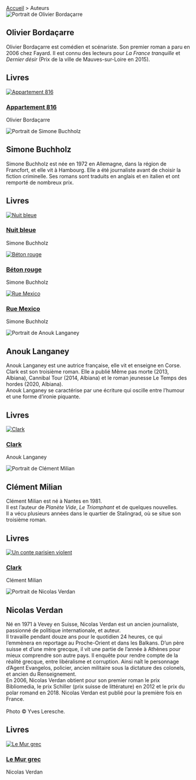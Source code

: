 
<div className="contributors-page">
  <nav className="breadcrumbs">
    <a href="/">Accueil</a> > <span className="current">Auteurs</span>
  </nav>

  <div className="contributors">
    <article className="contributor">
      <div className="contributor-portrait">
        <img
          src={BordacarreImage}
          alt="Portrait de Olivier Bordaçarre"
          className="contributor-portrait-image"
        />
      </div>
      <h1 className="contributor-name">Olivier Bordaçarre</h1>
      <p className="contributor-bio">
        Olivier Bordaçarre est comédien et scénariste. Son premier roman a paru en 2006 chez Fayard. Il est connu des
        lecteurs pour <em>La France tranquille</em> et <em>Dernier désir</em> (Prix de la ville de Mauves-sur-Loire en
        2015).
      </p>
      <h2 className="contributor-books-title">Livres</h2>
      <div className="contributor-books-products">
        <article className="contributor-books-product">
          <a href="/fr/p/appartement-816">
            <img
              src="/appartement-816.cover.jpg"
              alt="Appartement 816"
              className="contributor-books-product-cover"
            />
          </a>
          <h1 className="contributor-books-product-title">
            <a href="/fr/p/appartement-816">Appartement 816</a>
          </h1>
          <p className="contributor-books-product-author">Olivier Bordaçarre</p>
        </article>
      </div>
    </article>
    <article className="contributor">
      <div className="contributor-portrait">
        <img
          src={BuchholzImage}
          alt="Portrait de Simone Buchholz"
          className="contributor-portrait-image"
        />
      </div>
      <h1 className="contributor-name">Simone Buchholz</h1>
      <p className="contributor-bio">
        Simone Buchholz est née en 1972 en Allemagne, dans la région de
        Francfort, et elle vit à Hambourg. Elle a été journaliste avant de
        choisir la fiction criminelle. Ses romans sont traduits en anglais et
        en italien et ont remporté de nombreux prix.
      </p>
      <h2 className="contributor-books-title">Livres</h2>
      <div className="contributor-books-products">
        <article className="contributor-books-product">
          <a href="/fr/p/nuit-bleue">
            <img
              src="/nuit-bleue.cover.jpg"
              alt="Nuit bleue"
              className="contributor-books-product-cover"
            />
          </a>
          <h1 className="contributor-books-product-title">
            <a href="/fr/p/nuit-bleue">Nuit bleue</a>
          </h1>
          <p className="contributor-books-product-author">Simone Buchholz</p>
        </article>
        <article className="contributor-books-product">
          <a href="/fr/p/beton-rouge">
            <img
              src="/beton-rouge.cover.jpg"
              alt="Béton rouge"
              className="contributor-books-product-cover"
            />
          </a>
          <h1 className="contributor-books-product-title">
            <a href="/fr/p/beton-rouge">Béton rouge</a>
          </h1>
          <p className="contributor-books-product-author">Simone Buchholz</p>
        </article>
        <article className="contributor-books-product">
          <a href="/fr/p/rue-mexico">
            <img
              src="/rue-mexico.cover.jpg"
              alt="Rue Mexico"
              className="contributor-books-product-cover"
            />
          </a>
          <h1 className="contributor-books-product-title">
            <a href="/fr/p/rue-mexico">Rue Mexico</a>
          </h1>
          <p className="contributor-books-product-author">Simone Buchholz</p>
        </article>
      </div>
    </article>
    <article className="contributor">
      <div className="contributor-portrait">
        <img
          src={LanganeyImage}
          alt="Portrait de Anouk Langaney"
          className="contributor-portrait-image"
        />
      </div>
      <h1 className="contributor-name">Anouk Langaney</h1>
      <p className="contributor-bio">
        Anouk Langaney est une autrice française, elle vit et enseigne en Corse.<br />
        Clark est son troisième roman. Elle a publié Même pas morte (2013,
        Albiana), Cannibal Tour (2014, Albiana) et le roman jeunesse Le Temps
        des hordes (2020, Albiana).<br />
        Anouk Langaney se caractérise par une écriture qui oscille entre
        l’humour et une forme d’ironie piquante.<br />
      </p>
      <h2 className="contributor-books-title">Livres</h2>
      <div className="contributor-books-products">
        <article className="contributor-books-product">
          <a href="/fr/p/clark">
            <img
              src="/clark.cover.jpg"
              alt="Clark"
              className="contributor-books-product-cover"
            />
          </a>
          <h1 className="contributor-books-product-title">
            <a href="/fr/p/clark">Clark</a>
          </h1>
          <p className="contributor-books-product-author">Anouk Langaney</p>
        </article>
      </div>
    </article>
    <article className="contributor">
      <div className="contributor-portrait">
        <img
          src={MilianImage}
          alt="Portrait de Clément Milian"
          className="contributor-portrait-image"
        />
      </div>
      <h1 className="contributor-name">Clément Milian</h1>
      <p className="contributor-bio">
        Clément Milian est né à Nantes en 1981.<br />
        Il est l’auteur de <em>Planète Vide</em>, <em>Le Triomphant</em> et de quelques nouvelles.<br />
        Il a vécu plusieurs années dans le quartier de Stalingrad, où se situe son troisième roman.<br />
      </p>
      <h2 className="contributor-books-title">Livres</h2>
      <div className="contributor-books-products">
        <article className="contributor-books-product">
          <a href="/fr/p/un-conte-parisien-violent">
            <img
              src="/un-conte-parisien-violent.cover.jpg"
              alt="Un conte parisien violent"
              className="contributor-books-product-cover"
            />
          </a>
          <h1 className="contributor-books-product-title">
            <a href="/fr/p/un-conte-parisien-violent">Clark</a>
          </h1>
          <p className="contributor-books-product-author">Clément Milian</p>
        </article>
      </div>
    </article>
    <article className="contributor">
      <div className="contributor-portrait">
        <img
          src={VerdanImage}
          alt="Portrait de Nicolas Verdan"
          className="contributor-portrait-image"
        />
      </div>
      <h1 className="contributor-name">Nicolas Verdan</h1>
        <p className="contributor-bio">
          Né en 1971 à Vevey en Suisse, Nicolas Verdan est un ancien journaliste, passionné
          de politique internationale, et auteur.<br />
          Il travaille pendant douze ans pour le quotidien 24 heures, ce qui l’emmènera en
          reportage au Proche-Orient et dans les Balkans. D’un père suisse et d’une mère grecque,
          il vit une partie de l’année à Athènes pour mieux comprendre son autre pays. Il enquête
          pour rendre compte de la réalité grecque, entre libéralisme et corruption. Ainsi naît
          le personnage d’Agent Evangelos, policier, ancien militaire sous la dictature des colonels,
          et ancien du Renseignement.<br />
          En 2006, Nicolas Verdan obtient pour son premier roman le prix Bibliomedia, le prix Schiller
          (prix suisse de littérature) en 2012 et le prix du polar romand en 2018. Nicolas Verdan est
          publié pour la première fois en France.<br /><br />
          Photo © Yves Leresche.
        </p>
        <h2 className="contributor-books-title">Livres</h2>
      <div className="contributor-books-products">
        <article className="contributor-books-product">
          <a href="/fr/p/le-mur-grec">
            <img
              src="/le-mur-grec.cover.jpg"
              alt="Le Mur grec"
              className="contributor-books-product-cover"
            />
          </a>
          <h1 className="contributor-books-product-title">
            <a href="/fr/p/le-mur-grec">Le Mur grec</a>
          </h1>
          <p className="contributor-books-product-author">Nicolas Verdan</p>
        </article>
      </div>
    </article>

  </div>
</div>

